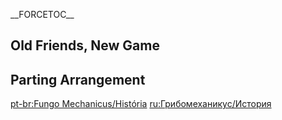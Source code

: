 {{Event Tabs
|subpage1 = Archive Mechanicus
}}
__FORCETOC__
==Old Friends, New Game==
{{Transclude|Old Friends, New Game|Dialogue|main=1|top=1}}

==Parting Arrangement==
{{Transclude|Parting Arrangement|Dialogue|main=1|top=1}}

[[pt-br:Fungo Mechanicus/História]]
[[ru:Грибомеханикус/История]]
